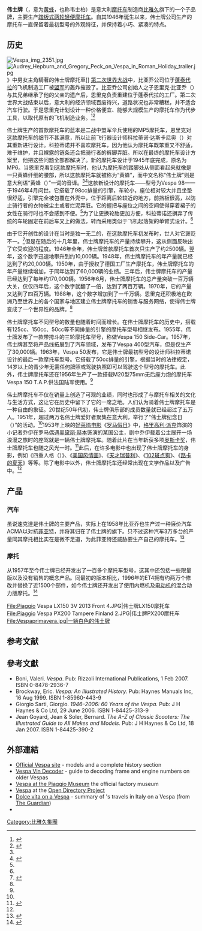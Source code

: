 {{noteTA
|G1=Transport
|1=zh-hans:比亚乔; zh-hant:比雅久;
|2=zh-hans:菲亚特; zh-hant:飛雅特;
}}
{{Infobox company
 |name = 伟士牌
 |name_en = Vespa
 |logo = Vespa-logo.svg
 |type = [[子公司|子公司]]
 |slogan = "Not just a scooter, a way of life"
 |founder = 
 |foundation = 1946年4月23日
 |location = {{ITA}}[[蓬泰代拉|蓬泰代拉]]
 |key_people = 恩里克·比亚乔
 |num_employees =
 |industry = [[速克達|速克達]]
 |products = 
 |revenue =
 |parent = [[比亚乔|比亚乔]]
 |owner = 
 |net_income =
 |homepage = {{url|http://www.vespa.com/}}
}}

'''伟士牌'''（{{lang-it|'''Vespa'''}}，意为[[黄蜂|黄蜂]]，也称韦士柏）是意大利[[摩托车|摩托车]]制造商[[比雅久|比雅久]]旗下的一个子品牌，主要生产[[踏板式两轮轻便摩托车|踏板式两轮轻便摩托车]]。自其1946年诞生以来，伟士牌公司生产的摩托车一直保留着最初型号的外观特征，并保持着小巧、紧凑的特点。

==历史==
[[File:Vespa_img_2351.jpg|thumb]]
[[File:Audrey_Hepburn_and_Gregory_Peck_on_Vespa_in_Roman_Holiday_trailer.jpg|thumb]]》中男女主角騎著的伟士牌摩托車]]
[[第二次世界大战|第二次世界大战]]中，比亚乔公司位于[[蓬泰代拉|蓬泰代拉]]的飞机制造工厂被[[盟军|盟军]]的轰炸摧毁了。比亚乔公司创始人之子恩里克·比亚乔（{{lang-it|Enrico Piaggio}}）与其兄弟继承了他的父亲的遗产后，恩里克负责重建位于蓬泰代拉的工厂。第二次世界大战结束以后，意大利的经济领域百废待兴，道路状况也非常糟糕，并不适合汽车行驶。于是恩里克计划设计一种价格便宜、能够大规模生产的摩托车作为代步工具，以取代原有的飞机制造业务。<ref name="history-bikebandit">{{cite web|url=https://www.bikebandit.com/blog/the-history-of-motorcycle-scooters|website=BIKEBANDIT|title=The History of Motorcycle Scooters|access-date=2019年11月23日}}</ref><ref name="history-italyonthisday">{{cite web|url=http://www.italyonthisday.com/2016/02/enrico-piaggio-industrialist-vespa-scooter-Italian-icon-Piaggio-Genoa.html|website=Italy On This Day|title=Enrico Piaggio -- industrialist|access-date=2019年11月23日|archive-date=2020年9月20日|archive-url=https://web.archive.org/web/20200920144749/https://www.italyonthisday.com/2016/02/enrico-piaggio-industrialist-vespa-scooter-Italian-icon-Piaggio-Genoa.html|dead-url=no}}</ref>

伟士牌生产的首款摩托车的蓝本是二战中盟军伞兵使用的MP5摩托车，恩里克对这款摩托车的细节不甚满意，所以让前飞行器设计师科拉蒂诺·达斯卡尼奥（{{lang-it|Corradino D'Ascanio}}）对其重新进行设计。科拉蒂诺并不喜欢摩托车，因为他认为摩托车既笨重又不舒适，难于维护，并且裸露的链条还会把骑行者的裤脚弄脏。所以在最终的摩托车设计方案里，他把这些问题全部都解决了。新的摩托车设计于1945年底完成，原名为MP6。当恩里克看到这款摩托车时，他认为摩托车的踏脚处从侧面看起来就像是一只黄蜂纤细的腰部，所以这款摩托车就被称为“黄蜂”，而中文名称“伟士牌”则是意大利语“黄蜂（{{lang-it|vespa}}）”一词的音译。<ref name="history-italyonthisday"/><ref name="history-newsatlas">{{cite web|url=https://newatlas.com/the-scooter-the-short-history-of-a-cultural-icon/3954/|website=NEW ATLAS|title=The Scooter - the short history of a cultural icon|access-date=2019-11-23|archive-date=2021-02-26|archive-url=https://web.archive.org/web/20210226015633/https://newatlas.com/the-scooter-the-short-history-of-a-cultural-icon/3954/}}</ref>这款新设计的摩托车——型号为Vespa 98——于1946年4月问世。它搭载了98cc排量的引擎，车轮小，座位相对较大并且坐垫很舒适，引擎完全被包覆在外壳中，位于距离后轮较近的地方，前挡板很高，以防止骑行者的衣物被尘土或者烂泥弄脏。它的握把与座位之间的空间使得穿着裙子的女性在骑行时也不会感到不便。<ref name="history-italyonthisday"/>为了让更换轮胎更加方便，科拉蒂诺还摒弃了传统的车轮固定在前后车叉上的做法，转而采用类似于飞机起落架的单臂式设计。<ref name="history-newsatlas"/>

由于它开创性的设计在当时是独一无二的，在这款摩托车初发布时，世人对它褒贬不一。<ref name="history-vespa">{{cite web|url=https://www.vespa.com/us_EN/Heritage.html|title=Heritage|website=vespa.com|access-date=2019年11月23日|archive-date=2020年10月30日|archive-url=https://web.archive.org/web/20201030191513/https://www.vespa.com/us_EN/Heritage.html|dead-url=no}}</ref>但是在随后的十几年里，伟士牌摩托车的产量持续攀升，这从侧面反映出了它受欢迎的程度。1946年全年，伟士牌首款摩托车首次只生产了约2500辆。翌年，这个数字迅速地攀升到约10,000辆。1948年，伟士牌摩托车的年产量就已经达到了约20,000辆。1950年，由于授权了德国工厂生产摩托车，伟士牌摩托车的年产量继续增加，于同年达到了60,000辆的业绩。三年后，伟士牌摩托车的产量已经达到了每年约170,000辆。1956年6月，伟士牌摩托车的总产量突破一百万辆大关，仅仅四年后，这个数字就翻了一倍，达到了两百万辆。1970年，它的产量又达到了四百万辆。1988年，这个数字增加到了一千万辆。恩里克还积极地在欧洲乃至世界上的各个国家与地区建立伟士牌摩托车的销售与服务网络，使得伟士牌变成了一个世界性的品牌。<ref name="history-newsatlas"/>

伟士牌摩托车不同型号的数量也随着时间而增长。在伟士牌摩托车的历史中，搭载有125cc、150cc、50cc等不同排量的引擎的摩托车型号相继发布。1955年，伟士牌发布了一款带挎斗的三轮摩托车型号，称做Vespa 150 Side-Car。1957年，伟士牌甚至将产品线拓展到了汽车领域，发布了Vespa 400型汽车，但是仅生产了30,000辆。1963年，Vespa 50发布，它是伟士牌最初型号的设计师科拉蒂诺设计的最后一款摩托车型号。它搭载了50cc排量的引擎，根据当时的法律规定，14岁以上的青少年无需任何牌照或驾驶执照即可以驾驶这个型号的摩托车。此外，伟士牌摩托车还在1956年生产了一款搭载M20型75mm无后座力炮的摩托车Vespa 150 T.A.P.供法国陆军使用。<ref name="history-vespa"/>

伟士牌摩托车不仅在销量上创造了可观的业绩，同时也形成了与摩托车相关的文化与生活方式，这让它在历史中留下了它的一席之地。人们认为骑着伟士牌摩托车是一种自由的象征。20世纪50年代初，伟士牌俱乐部的成员数量就已经超过了五万人。1951年，超过两万名伟士牌爱好者聚集在意大利，举行了“伟士牌纪念日（{{lang-en|Vespa Day}}）”的活动。<ref name="history-newsatlas"/>1953年上映的[[好莱坞|好莱坞]][[电影|电影]]《[[罗马假日|罗马假日]]》中，[[格里高利·派克|格里高利·派克]]饰演的小记者乔伊在罗马偶遇[[奥黛丽·赫本|奥黛丽·赫本]]饰演的某国公主，剧中乔伊载着公主展开一场浪漫之旅时的座驾就是一辆伟士牌摩托车。随着此片在当年斩获多项[[奥斯卡奖|奥斯卡奖]]，伟士牌摩托车也随之风光一时。<ref>{{cite web|url=http://www.vespa.com.tw/History.html|title=走過五十年VESPA|access-date=2019年11月23日|archive-date=2017年4月28日|archive-url=https://web.archive.org/web/20170428052017/http://www.vespa.com.tw/History.html|dead-url=no}}</ref>此后，在许多电影中也出现了伟士牌摩托车的身影，例如《四重人格（{{lang-en|Quadrophenia}}）》、《[[美国风情画|美国风情画]]》、《[[天才瑞普利|天才瑞普利]]》、《[[102斑点狗|102斑点狗]]》、《[[路卡的夏天|路卡的夏天]]》等等。除了电影中以外，伟士牌摩托车还经常出现在文学作品以及广告中。<ref name="history-newsatlas"/>

==产品==
===汽车===
虽说速克達是伟士牌的主要产品，实际上在1958年比亚乔也生产过一种廉价汽车ACMA以对抗[[菲亚特|菲亚特]]，并将其归在了伟士牌的旗下。只不过这种汽车3万多台的产量同其摩托相比实在是微不足道，为此菲亚特还威胁要生产自己的摩托车。<ref>{{Cite web |url=http://vespa-indonesia.com/spartan/vespa-history |title=History of Piaggio and Vespa Motor scooters |accessdate=2010-06-01 |archive-date=2016-08-09 |archive-url=https://web.archive.org/web/20160809172530/http://vespa-indonesia.com/spartan/vespa-history |dead-url=yes }}</ref>
===摩托===

从1957年至今伟士牌已经开发出了一百多个摩托车型号，这其中还包括一些限量版以及没有销售的概念产品。同最初的版本相比，1996年的ET4拥有约两万个修改并替换了近1500个部件，如今伟士牌还开发出了使用内燃机及[[电动机|电动机]]的混合动力版摩托。<ref>{{Cite web |url=http://www.scootersales.com.au/News-271-60-years-of-the-vespa.aspx |title=60 years of the Vespa  |accessdate=2010-06-01 |archive-date=2013-05-16 |archive-url=https://web.archive.org/web/20130516035553/http://www.scootersales.com.au/News-271-60-years-of-the-vespa.aspx |dead-url=no }}</ref>

<gallery>
File:Piaggio Vespa LX150 3V 2013 Front 4.JPG|伟士牌LX150摩托车
File:Piaggio Vespa PX200 Tampere Finland 2.JPG|伟士牌PX200摩托车
File:Vespaprimavera.jpg|一辆白色的伟士牌

</gallery>

==参考文献==
{{reflist}}

==參考文獻==
{{refbegin}}
*Boni, Valeri. ''Vespa''. Pub: Rizzoli International Publications, 1 Feb 2007. ISBN 0-8478-2936-7
*Brockway, Eric. ''Vespa: An Illustrated History.'' Pub: Haynes Manuals Inc, 16 Aug 1999. ISBN 1-85960-443-9
*Giorgio Sarti, Giorgio. ''1946–2006: 60 Years of the Vespa.'' Pub: J H Haynes & Co Ltd, 29 June 2006. ISBN 1-84425-313-9
*Jean Goyard, Jean & Soler, Bernard. ''The A–Z of Classic Scooters: The Illustrated Guide to All Makes and Models.'' Pub: J H Haynes & Co Ltd, 18 Jan 2007. ISBN 1-84425-390-2
{{refend}}

==外部連結==
{{commons|Vespa scooter}}
*[http://www.vespa.com/ Official Vespa site] {{Wayback|url=http://www.vespa.com/ |date=20160413183831 }} - models and a complete history section
*[http://www.scooterdave.com/vespa-vin-decoder/ Vespa Vin Decoder] {{Wayback|url=http://www.scooterdave.com/vespa-vin-decoder/ |date=20200429091229 }} - guide to decoding frame and engine numbers on older Vespas
*[https://web.archive.org/web/20131022190709/http://www.museopiaggio.it/en/index_en.html Vespa at the Piaggio Museum] the official factory museum
*[https://archive.is/20121220142004/http://search.dmoz.org/cgi-bin/search?search=vespa Vespa] at the [[Open_Directory_Project|Open Directory Project]]
*[http://travel.guardian.co.uk/countries/story/0,7451,1468849,00.html Dolce vita on a Vespa] {{Wayback|url=http://travel.guardian.co.uk/countries/story/0,7451,1468849,00.html |date=20060903030527 }} - summary of {{link-en|Peter Moore|Peter Moore (travel author)}}'s travels in Italy on a Vespa (from [[The_Guardian|The Guardian]])
* {{Official website|http://www.vespa946.com|name=Official Vespa 946 website}}

[[Category:比雅久集團|Category:比雅久集團]]